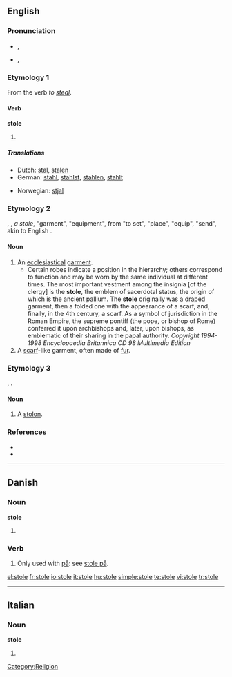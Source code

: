 ==English==

===Pronunciation===
* {{a|UK}} {{IPA|/ˈstəʊl/}}, {{SAMPA|/"st@Ul/}}
*: {{rhymes|əʊl}}
* {{a|US}} {{IPA|/'stɔl/}}, {{SAMPA|/"stOl/}}
*: {{audio|en-us-stole.ogg|Audio (US)}}
*: {{rhymes|ɔl}}

===Etymology 1===
From the verb ''to [[steal]]''.

====Verb====
'''stole'''

# {{simple past of|[[steal]]}}

=====Translations=====
{{trans-top|simple past of ''to steal''}}
* Dutch: [[stal]], [[stalen]]
* German: [[stahl]], [[stahlst]], [[stahlen]], [[stahlt]]
{{trans-mid}}
* Norwegian: [[stjal]]
{{trans-bottom}}

===Etymology 2===
{{etyl|ang}} {{term|stole|lang=ang}}, {{etyl|la}} {{term|stola}}, {{etyl|el}} ''a stole'', "garment", "equipment", from "to set", "place", "equip", "send", akin to English {{term|stall}}.

====Noun====
{{en-noun}}

# An [[ecclesiastical]] [[garment]].
#* Certain robes indicate a position in the hierarchy; others correspond to function and may be worn by the same individual at different times. The most important vestment among the insignia [of the clergy] is the '''stole''', the emblem of sacerdotal status, the origin of which is the ancient pallium. The '''stole''' originally was a draped garment, then a folded one with the appearance of a scarf, and, finally, in the 4th century, a scarf. As a symbol of jurisdiction in the Roman Empire, the supreme pontiff (the pope, or bishop of Rome) conferred it upon archbishops and, later, upon bishops, as emblematic of their sharing in the papal authority. ''Copyright 1994-1998 Encyclopaedia Britannica CD 98 Multimedia Edition''
# A [[scarf]]-like garment, often made of [[fur]].

===Etymology 3===
{{etyl|la}} {{term|stolo}}, {{term|-onis}}.

====Noun====
{{en-noun}}

# {{botany}} A [[stolon]].

===References===
* {{R:1913}}
* {{R:Online Etymology Dictionary}}

[[Category:Religion]]

----

==Danish==

===Noun===
'''stole'''

# {{plural of|[[stol]]|lang=Danish}}

===Verb===
{{infl|da|verb}}

# Only used with [[på]]: see [[stole på]].

[[el:stole]]
[[fr:stole]]
[[io:stole]]
[[it:stole]]
[[hu:stole]]
[[simple:stole]]
[[te:stole]]
[[vi:stole]]
[[tr:stole]]

----
==Italian==

===Noun===
'''stole''' {{f}}

# {{plural of|[[stola]]|lang=Italian}}
{{rfc-auto}}